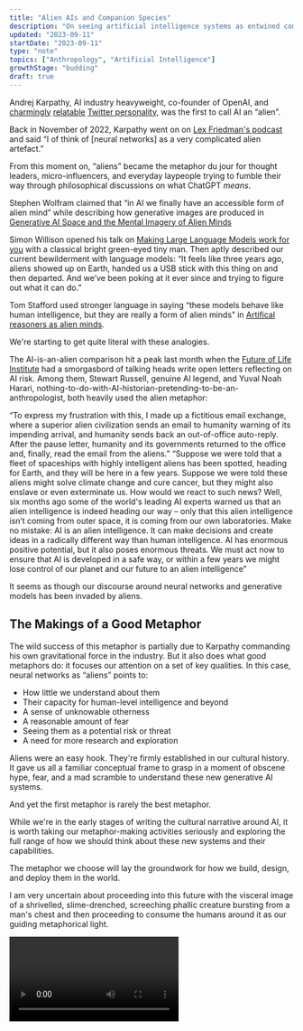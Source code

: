 ```yaml
---
title: "Alien AIs and Companion Species"
description: "On seeing artificial intelligence systems as entwined companion species rather than otherwordly aliens"
updated: "2023-09-11"
startDate: "2023-09-11"
type: "note"
topics: ["Anthropology", "Artificial Intelligence"]
growthStage: "budding"
draft: true
---
```



<IntroParagraph>Andrej Karpathy, AI industry heavyweight, co-founder of OpenAI, and [charmingly](https://x.com/karpathy/status/1599152286672248832?s=20) [relatable](https://x.com/karpathy/status/1504975036037406722?s=20) [Twitter personality](https://x.com/karpathy/status/1576057698092580864?s=20), was the first to call AI an “alien”.</IntroParagraph>

Back in November of 2022, Karpathy went on on [Lex Friedman's podcast](https://youtu.be/cdiD-9MMpb0?si=wm7V0IZuaOltv0vn&t=395) and said “I of think of [neural networks] as a very complicated alien artefact.”

<BasicImage
	src="/images/posts/squish-structure/sms2.34.jpeg"
	width={1000}
	margin="0"
/>

From this moment on, “aliens” became the metaphor du jour for thought leaders, micro-influencers, and everyday laypeople trying to fumble their way through philosophical discussions on what ChatGPT _means_.

Stephen Wolfram claimed that “in AI we finally have an accessible form of alien mind” while describing how generative images are produced in [Generative AI Space and the Mental Imagery of Alien Minds](https://writings.stephenwolfram.com/2023/07/generative-ai-space-and-the-mental-imagery-of-alien-minds/)

Simon Willison opened his talk on [Making Large Language Models work for you](https://simonwillison.net/2023/Aug/27/wordcamp-llms/) with a classical bright green-eyed tiny man. Then aptly described our current bewilderment with language models: “It feels like three years ago, aliens showed up on Earth, handed us a USB stick with this thing on and then departed. And we’ve been poking at it ever since and trying to figure out what it can do.”

<BasicImage
	framed
	src="/images/posts/squish-structure/sms2.36.jpeg"
	width={1000}
	margin="1rem auto 3rem"
/>

Tom Stafford used stronger language in saying “these models behave like human intelligence, but they are really a form of alien minds” in [Artifical reasoners as alien minds](https://tomstafford.substack.com/p/artificial-reasoners-as-alien-minds).

We're starting to get quite literal with these analogies.

The AI-is-an-alien comparison hit a peak last month when the [Future of Life Institute](https://futureoflife.org/ai/six-month-letter-expires/) had a smorgasbord of talking heads write open letters reflecting on AI risk. Among them, Stewart Russell, genuine AI legend, and Yuval Noah Harari, nothing-to-do-with-AI-historian-pretending-to-be-an-anthropologist, both heavily used the alien metaphor:

<BlockquoteCitation author="Stewart Russell">
	“To express my frustration with this, I made up a fictitious email exchange,
	where a superior alien civilization sends an email to humanity warning of its
	impending arrival, and humanity sends back an out-of-office auto-reply. After
	the pause letter, humanity and its governments returned to the office and,
	finally, read the email from the aliens.”
</BlockquoteCitation>

<BlockquoteCitation author="Yuval Noah Harari">
	“Suppose we were told that a fleet of spaceships with highly intelligent
	aliens has been spotted, heading for Earth, and they will be here in a few
	years. Suppose we were told these aliens might solve climate change and cure
	cancer, but they might also enslave or even exterminate us. How would we react
	to such news? Well, six months ago some of the world's leading AI experts
	warned us that an alien intelligence is indeed heading our way – only that
	this alien intelligence isn’t coming from outer space, it is coming from our
	own laboratories. Make no mistake: AI is an alien intelligence. It can make
	decisions and create ideas in a radically different way than human
	intelligence. AI has enormous positive potential, but it also poses enormous
	threats. We must act now to ensure that AI is developed in a safe way, or
	within a few years we might lose control of our planet and our future to an
	alien intelligence”
</BlockquoteCitation>

It seems as though our discourse around neural networks and generative models has been invaded by aliens.

## The Makings of a Good Metaphor

The wild success of this metaphor is partially due to Karpathy commanding his own gravitational force in the industry. But it also does what good metaphors do: it focuses our attention on a set of key qualities. In this case, neural networks as “aliens” points to:

- How little we understand about them
- Their capacity for human-level intelligence and beyond
- A sense of unknowable otherness
- A reasonable amount of fear
- Seeing them as a potential risk or threat
- A need for more research and exploration

Aliens were an easy hook. They're firmly established in our cultural history. It gave us all a familiar conceptual frame to grasp in a moment of obscene hype, fear, and a mad scramble to understand these new generative AI systems.

And yet the first metaphor is rarely the best metaphor.

While we're in the early stages of writing the cultural narrative around AI, it is worth taking our metaphor-making activities seriously and exploring the full range of how we should think about these new systems and their capabilities.

The metaphor we choose will lay the groundwork for how we build, design, and deploy them in the world.

I am very uncertain about proceeding into this future with the visceral image of a shrivelled, slime-drenched, screeching phallic creature bursting from a man's chest and then proceeding to consume the humans around it as our guiding metaphorical light.

<Video src="https://www.youtube.com/embed/BdTYJOrb3aQ?si=LcTVyDY8AzaPITfX&amp;start=40" />

<Spacer size="small" />

But if not aliens, then what? What metaphors better capture the qualities of neural networks and the generative AI systems they produce?

## The Repercussions of E.T.

What's wrong with the alien metaphor

## Cyborgism and Similarity

What if we consider them cyborg extensions of ourselves?

Andy Clark

We have always been cyborgs

## Animals and Companion Species

Haraway's theory of Companion Species

Kate Darling's robots as animals argument

Companion species as the right balance of threat/safe and self/other

## Agency and Animism

Drawing on animism as a design metaphor

AIs as rocks, plants, and animals

BASSAP

## Metaphorical Gravity

The metaphors we design with become embedded into our infrastructure.

The desktop metaphor trapped us all in a white-collar knowledge work office forever. We are doomed to relate to compuaters as digital stacks of papers, covered in sticky notes, with tiny images papercliped to them, populated by pedantic editors pointing out every last grammatical error.
